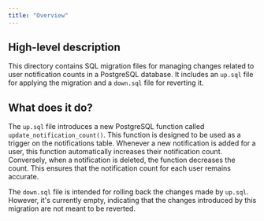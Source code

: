 ```yaml
---
title: "Overview"
---
```


## High-level description
This directory contains SQL migration files for managing changes related to user notification counts in a PostgreSQL database. It includes an `up.sql` file for applying the migration and a `down.sql` file for reverting it. 

## What does it do?
The `up.sql` file introduces a new PostgreSQL function called `update_notification_count()`. This function is designed to be used as a trigger on the notifications table. Whenever a new notification is added for a user, this function automatically increases their notification count. Conversely, when a notification is deleted, the function decreases the count. This ensures that the notification count for each user remains accurate.

The `down.sql` file is intended for rolling back the changes made by `up.sql`. However, it's currently empty, indicating that the changes introduced by this migration are not meant to be reverted. 
